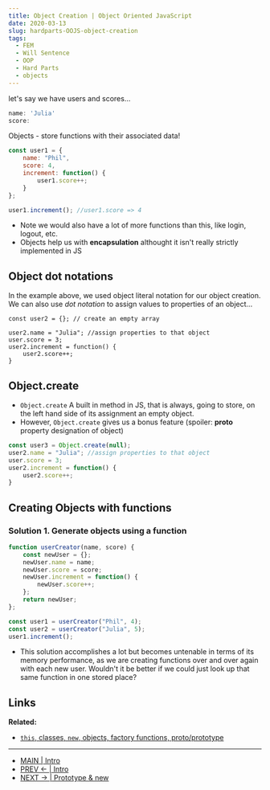 ```yaml
---
title: Object Creation | Object Oriented JavaScript
date: 2020-03-13
slug: hardparts-OOJS-object-creation
tags: 
  - FEM
  - Will Sentence
  - OOP
  - Hard Parts
  - objects
---
```


let's say we have users and scores...
```js
name: 'Julia'
score: 
```

Objects - store functions with their associated data!
```js
const user1 = {
    name: "Phil",
    score: 4,
    increment: function() {
        user1.score++;
    }
};

user1.increment(); //user1.score => 4
```
- Note we would also have a lot of more functions than  this, like login, logout, etc.
- Objects help us with **encapsulation** althought it isn't really strictly implemented in JS

## Object dot notations
In the example above, we used object literal notation for our object creation. We can also use *dot notation* to assign values to properties of an object...

```js:title=dot-notation
const user2 = {}; // create an empty array

user2.name = "Julia"; //assign properties to that object
user.score = 3;
user2.increment = function() {
    user2.score++;
}
```

## Object.create
- `Object.create` A built in method in JS, that is always, going to store, on the left hand side of its assignment an empty object.
- However, `Object.create` gives us a bonus feature (spoiler: __proto__ property designation of object)

```js
const user3 = Object.create(null);
user2.name = "Julia"; //assign properties to that object
user.score = 3;
user2.increment = function() {
    user2.score++;
}
```

## Creating Objects with functions

### Solution 1. Generate objects using a function
```js 
function userCreator(name, score) {
    const newUser = {};
    newUser.name = name;
    newUser.score = score;
    newUser.increment = function() {
        newUser.score++;
    };
    return newUser;
};

const user1 = userCreator("Phil", 4);
const user2 = userCreator("Julia", 5);
user1.increment();
```
- This solution accomplishes a lot but becomes untenable in terms of its memory performance, as we are creating functions over and over again with each new user. Wouldn't it be better if we could just look up that same function in one stored place?


## Links 
**Related:**
- [`this`, classes, `new`, objects, factory functions, proto/prototype](/hardparts-js-v2-classes-and-prototypes)
-----------
- [MAIN | Intro](/hardparts-OOJS-main)
- [PREV ← | Intro ](/hardparts-OOJS-main)
- [NEXT → | Prototype & new ](/hardparts-OOPJS-prototype-and-new)